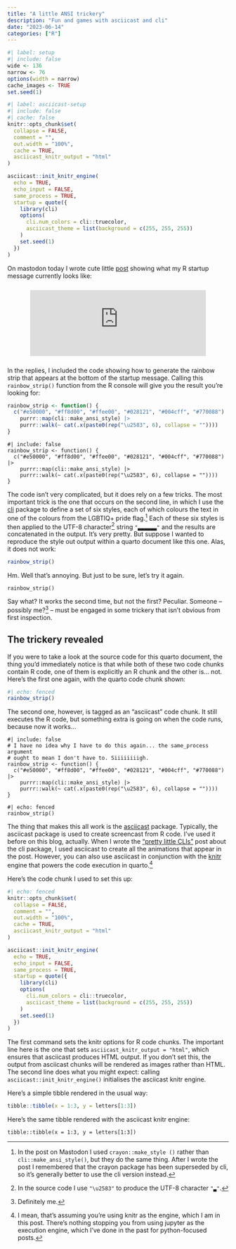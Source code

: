 ```yaml
---
title: "A little ANSI trickery"
description: "Fun and games with asciicast and cli"
date: "2023-06-14"
categories: ["R"]
---
```


<!--------------- my typical setup ----------------->

```r
#| label: setup
#| include: false
wide <- 136
narrow <- 76
options(width = narrow)
cache_images <- TRUE
set.seed(1)
```

<!--------------- post begins here ----------------->


```r
#| label: asciicast-setup
#| include: false
#| cache: false
knitr::opts_chunk$set(
  collapse = FALSE,
  comment = "",
  out.width = "100%",
  cache = TRUE,
  asciicast_knitr_output = "html"
)

asciicast::init_knitr_engine(
  echo = TRUE,
  echo_input = FALSE,
  same_process = TRUE,
  startup = quote({
    library(cli)
    options(
      cli.num_colors = cli::truecolor,
      asciicast_theme = list(background = c(255, 255, 255))
    )
    set.seed(1)
  })
)
```

On mastodon today I wrote cute little [post](https://fosstodon.org/@djnavarro/110540314955265024) showing what my R startup message currently looks like:

<p align="center" style="padding: 10px;">
<iframe src="https://fosstodon.org/@djnavarro/110540314955265024/embed" class="mastodon-embed" style="max-width: 100%; border: 0" width="400" allowfullscreen="allowfullscreen"></iframe><script src="https://fosstodon.org/embed.js" async="async"></script>
</p>

In the replies, I included the code showing how to generate the rainbow strip that appears at the bottom of the startup message. Calling this `rainbow_strip()` function from the R console will give you the result you're looking for:

```r
rainbow_strip <- function() {
  c("#e50000", "#ff8d00", "#ffee00", "#028121", "#004cff", "#770088") |>
    purrr::map(cli::make_ansi_style) |>
    purrr::walk(~ cat(.x(paste0(rep("\u2583", 6), collapse = ""))))
}
```

```asciicast
#| include: false
rainbow_strip <- function() {
  c("#e50000", "#ff8d00", "#ffee00", "#028121", "#004cff", "#770088") |>
    purrr::map(cli::make_ansi_style) |>
    purrr::walk(~ cat(.x(paste0(rep("\u2583", 6), collapse = ""))))
}
```

The code isn't very complicated, but it does rely on a few tricks. The most important trick is the one that occurs on the second line, in which I use the [cli](about:blank) package to define a set of six styles, each of which colours the text in one of the colours from the LGBTIQ+ pride flag.^[In the post on Mastodon I used `crayon::make_style
()` rather than `cli::make_ansi_style()`, but they do the same thing. After I wrote the post I remembered that the crayon package has been superseded by cli, so it's generally better to use the cli version instead.] Each of these six styles is then applied to the UTF-8 character^[In the source code I use `"\u2583"` to produce the UTF-8 character `"▃"`.] string `"▃▃▃▃▃▃"`  and the results are concatenated in the output. It's very pretty. But suppose I wanted to reproduce the style out output within a quarto document like this one. Alas, it does not work:

```r
rainbow_strip()
```

Hm. Well that's annoying. But just to be sure, let's try it again.

```asciicast
rainbow_strip()
```

Say what? It works the second time, but not the first? Peculiar. Someone -- possibly me?^[Definitely me.] -- must be engaged in some trickery that isn't obvious from first inspection. 

## The trickery revealed

If you were to take a look at the source code for this quarto document, the thing you'd immediately notice is that while both of these two code chunks contain R code, one of them is explicitly an R chunk and the other is... not. Here's the first one again, with the quarto code chunk shown:

```r
#| echo: fenced
rainbow_strip()
```

The second one, however, is tagged as an "asciicast" code chunk. It still executes the R code, but something extra is going on when the code runs, because now it works...

```asciicast
#| include: false
# I have no idea why I have to do this again... the same_process argument
# ought to mean I don't have to. Siiiiiiiigh.
rainbow_strip <- function() {
  c("#e50000", "#ff8d00", "#ffee00", "#028121", "#004cff", "#770088") |>
    purrr::map(cli::make_ansi_style) |>
    purrr::walk(~ cat(.x(paste0(rep("\u2583", 6), collapse = ""))))
}
```

```asciicast
#| echo: fenced
rainbow_strip()
```

The thing that makes this all work is the [asciicast](https://r-lib.github.io/asciicast/) package. Typically, the asciicast package is used to create screencast from R code. I've used it before on this blog, actually. When I wrote the ["pretty little CLIs"](/pretty-little-clis/) post about the cli package, I used asciicast to create all the animations that appear in the post. However, you can also use asciicast in conjunction with the [knitr](https://yihui.org/knitr/) engine that powers the code execution in quarto.^[I mean, that's assuming you're using knitr as the engine, which I am in this post. There's nothing stopping you from using jupyter as the execution engine, which I've done in the past for python-focused posts.]

Here's the code chunk I used to set this up:

```r
#| echo: fenced
knitr::opts_chunk$set(
  collapse = FALSE,
  comment = "",
  out.width = "100%",
  cache = TRUE,
  asciicast_knitr_output = "html"
)

asciicast::init_knitr_engine(
  echo = TRUE,
  echo_input = FALSE,
  same_process = TRUE,
  startup = quote({
    library(cli)
    options(
      cli.num_colors = cli::truecolor,
      asciicast_theme = list(background = c(255, 255, 255))
    )
    set.seed(1)
  })
)
```

The first command sets the knitr options for R code chunks. The important line here is the one that sets `asciicast_knitr_output = "html"`, which ensures that asciicast produces HTML output. If you don't set this, the output from asciicast chunks will be rendered as images rather than HTML. The second line does what you might expect: calling `asciicast::init_knitr_engine()` initialises the asciicast knitr engine.

Here's a simple tibble rendered in the usual way:

```r
tibble::tibble(x = 1:3, y = letters[1:3])
```

Here's the same tibble rendered with the asciicast knitr engine:

```asciicast
tibble::tibble(x = 1:3, y = letters[1:3])
```


